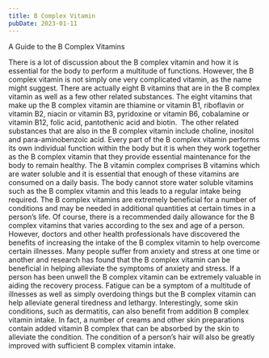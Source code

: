 ```yaml
---
title: B Complex Vitamin
pubDate: 2023-01-11
---
```


A Guide to the B Complex Vitamins

There is a lot of discussion about the B complex vitamin and how it is essential for the body to perform a multitude of functions. However, the B complex vitamin is not simply one very complicated vitamin, as the name might suggest. There are actually eight B vitamins that are in the B complex vitamin as well as a few other related substances. The eight vitamins that make up the B complex vitamin are thiamine or vitamin B1, riboflavin or vitamin B2, niacin or vitamin B3, pyridoxine or vitamin B6, cobalamine or vitamin B12, folic acid, pantothenic acid and biotin.  The other related substances that are also in the B complex vitamin include choline, inositol and para-aminobenzoic acid.
Every part of the B complex vitamin performs its own individual function within the body but it is when they work together as the B complex vitamin that they provide essential maintenance for the body to remain healthy. The B vitamin complex comprises B vitamins which are water soluble and it is essential that enough of these vitamins are consumed on a daily basis. The body cannot store water soluble vitamins such as the B complex vitamin and this leads to a regular intake being required.
The B complex vitamins are extremely beneficial for a number of conditions and may be needed in additional quantities at certain times in a person’s life. Of course, there is a recommended daily allowance for the B complex vitamins that varies according to the sex and age of a person. However, doctors and other health professionals have discovered the benefits of increasing the intake of the B complex vitamin to help overcome certain illnesses. 
Many people suffer from anxiety and stress at one time or another and research has found that the B complex vitamin can be beneficial in helping alleviate the symptoms of anxiety and stress. If a person has been unwell the B complex vitamin can be extremely valuable in aiding the recovery process. Fatigue can be a symptom of a multitude of illnesses as well as simply overdoing things but the B complex vitamin can help alleviate general tiredness and lethargy.
Interestingly, some skin conditions, such as dermatitis, can also benefit from addition B complex vitamin intake. In fact, a number of creams and other skin preparations contain added vitamin B complex that can be absorbed by the skin to alleviate the condition. The condition of a person’s hair will also be greatly improved with sufficient B complex vitamin intake.